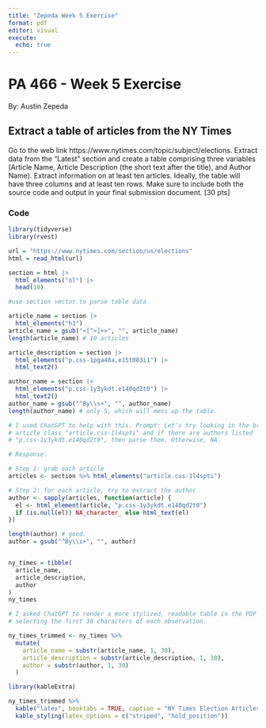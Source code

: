 ```yaml
---
title: "Zepeda Week 5 Exercise"
format: pdf
editor: visual
execute: 
  echo: true
---
```


# PA 466 - Week 5 Exercise

By: Austin Zepeda

## Extract a table of articles from the NY Times

Go to the web link https://www.nytimes.com/topic/subject/elections. Extract data from the
“Latest” section and create a table comprising three variables (Article Name, Article Description
(the short text after the title), and Author Name). Extract information on at least ten articles.
Ideally, the table will have three columns and at least ten rows. Make sure to include both the
source code and output in your final submission document. \[30 pts\]

### Code

```r
library(tidyverse)
library(rvest)

url = "https://www.nytimes.com/section/us/elections"
html = read_html(url)

section = html |>
  html_elements("ol") |>
  head(10)

#use section vector to parse table data

article_name = section |>
  html_elements("h3")
article_name = gsub("<[^>]+>", "", article_name)
length(article_name) # 10 articles

article_description = section |>
  html_elements("p.css-1pga48a.e15t083i1") |>
  html_text2()

author_name = section |>
  html_elements("p.css-1y3ykdt.e140qd2t0") |>
  html_text2()
author_name = gsub("^By\\s+", "", author_name)
length(author_name) # only 5, which will mess up the table.

# I used ChatGPT to help with this. Prompt: Let's try looking in the broader 
# article class "article.css-1l4spti" and if there are authors listed 
# "p.css-1y3ykdt.e140qd2t0", then parse them. Otherwise, NA.

# Response:

# Step 1: grab each article
articles <- section %>% html_elements("article.css-1l4spti")

# Step 2: for each article, try to extract the author
author <- sapply(articles, function(article) {
  el <- html_element(article, "p.css-1y3ykdt.e140qd2t0")
  if (is.null(el)) NA_character_ else html_text(el)
})

length(author) # good.
author = gsub("^By\\s+", "", author)


ny_times = tibble(
  article_name,
  article_description,
  author
)
ny_times

# I asked ChatGPT to render a more stylized, readable table in the PDF by
# selecting the first 30 characters of each observation.

ny_times_trimmed <- ny_times %>%
  mutate(
    article_name = substr(article_name, 1, 30),
    article_description = substr(article_description, 1, 30),
    author = substr(author, 1, 30)
  )

library(kableExtra)

ny_times_trimmed %>%
  kable("latex", booktabs = TRUE, caption = "NY Times Election Articles") %>%
  kable_styling(latex_options = c("striped", "hold_position"))

```
